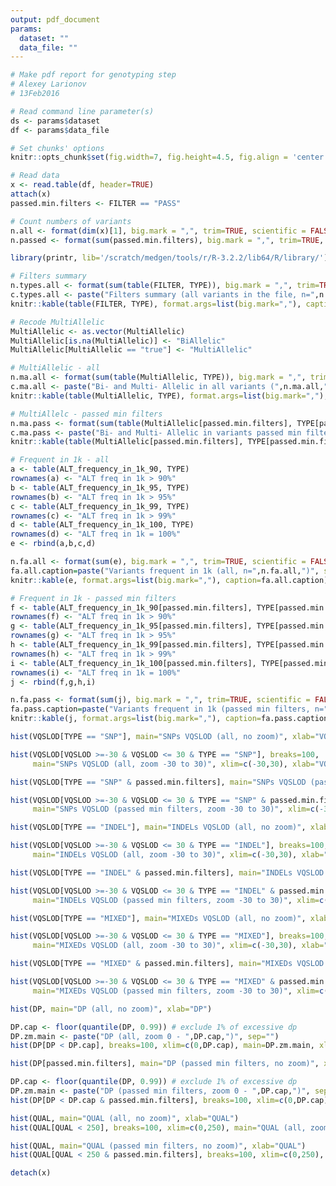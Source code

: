 ```yaml
---
output: pdf_document
params: 
  dataset: ""
  data_file: ""
---
```


```r

# Make pdf report for genotyping step
# Alexey Larionov
# 13Feb2016

# Read command line parameter(s)
ds <- params$dataset
df <- params$data_file

# Set chunks' options
knitr::opts_chunk$set(fig.width=7, fig.height=4.5, fig.align = 'center', echo=FALSE)

# Read data
x <- read.table(df, header=TRUE)
attach(x)
passed.min.filters <- FILTER == "PASS"

# Count numbers of variants
n.all <- format(dim(x)[1], big.mark = ",", trim=TRUE, scientific = FALSE)
n.passed <- format(sum(passed.min.filters), big.mark = ",", trim=TRUE, scientific = FALSE)

```

\begin{center} 
\fontsize{18}{26}\selectfont 
\textbf{`r ds`\\} 
\fontsize{12}{20}\selectfont 
\textbf{Total number of variants emitted by HC: `r n.all`\\} 
\fontsize{10}{16}\selectfont 
\textbf{Number of variants passed minimal filters: `r n.passed`\\}
\textbf{Minimal HC filter: QUAL > calling threshold (default 30, not emitted)\\}
\textbf{Minimal VQSR filter: VQSLOD > 0}
\end{center}

```r

library(printr, lib='/scratch/medgen/tools/r/R-3.2.2/lib64/R/library/')

# Filters summary
n.types.all <- format(sum(table(FILTER, TYPE)), big.mark = ",", trim=TRUE, scientific = FALSE)
c.types.all <- paste("Filters summary (all variants in the file, n=",n.types.all,")", sep ="")
knitr::kable(table(FILTER, TYPE), format.args=list(big.mark=","), caption=c.types.all)

# Recode MultiAllelic
MultiAllelic <- as.vector(MultiAllelic)
MultiAllelic[is.na(MultiAllelic)] <- "BiAllelic"
MultiAllelic[MultiAllelic == "true"] <- "MultiAllelic"

# MultiAllelic - all
n.ma.all <- format(sum(table(MultiAllelic, TYPE)), big.mark = ",", trim=TRUE, scientific = FALSE)
c.ma.all <- paste("Bi- and Multi- Allelic in all variants (",n.ma.all,")", sep ="")
knitr::kable(table(MultiAllelic, TYPE), format.args=list(big.mark=","), caption=c.ma.all)

# MultiAllelc - passed min filters
n.ma.pass <- format(sum(table(MultiAllelic[passed.min.filters], TYPE[passed.min.filters])), big.mark = ",", trim=TRUE, scientific = FALSE)
c.ma.pass <- paste("Bi- and Multi- Allelic in variants passed min filters (",n.ma.pass,")", sep ="")
knitr::kable(table(MultiAllelic[passed.min.filters], TYPE[passed.min.filters]), format.args=list(big.mark=","), caption=c.ma.pass)

# Frequent in 1k - all
a <- table(ALT_frequency_in_1k_90, TYPE)
rownames(a) <- "ALT freq in 1k > 90%"
b <- table(ALT_frequency_in_1k_95, TYPE)
rownames(b) <- "ALT freq in 1k > 95%"
c <- table(ALT_frequency_in_1k_99, TYPE)
rownames(c) <- "ALT freq in 1k > 99%"
d <- table(ALT_frequency_in_1k_100, TYPE)
rownames(d) <- "ALT freq in 1k = 100%"
e <- rbind(a,b,c,d)

n.fa.all <- format(sum(e), big.mark = ",", trim=TRUE, scientific = FALSE)
fa.all.caption=paste("Variants frequent in 1k (all, n=",n.fa.all,")", sep="")
knitr::kable(e, format.args=list(big.mark=","), caption=fa.all.caption)

# Frequent in 1k - passed min filters
f <- table(ALT_frequency_in_1k_90[passed.min.filters], TYPE[passed.min.filters])
rownames(f) <- "ALT freq in 1k > 90%"
g <- table(ALT_frequency_in_1k_95[passed.min.filters], TYPE[passed.min.filters])
rownames(g) <- "ALT freq in 1k > 95%"
h <- table(ALT_frequency_in_1k_99[passed.min.filters], TYPE[passed.min.filters])
rownames(h) <- "ALT freq in 1k > 99%"
i <- table(ALT_frequency_in_1k_100[passed.min.filters], TYPE[passed.min.filters])
rownames(i) <- "ALT freq in 1k = 100%"
j <- rbind(f,g,h,i)

n.fa.pass <- format(sum(j), big.mark = ",", trim=TRUE, scientific = FALSE)
fa.pass.caption=paste("Variants frequent in 1k (passed min filters, n=",n.fa.pass,")", sep="")
knitr::kable(j, format.args=list(big.mark=","), caption=fa.pass.caption)

```

\pagebreak

```r
hist(VQSLOD[TYPE == "SNP"], main="SNPs VQSLOD (all, no zoom)", xlab="VQSLOD")

hist(VQSLOD[VQSLOD >=-30 & VQSLOD <= 30 & TYPE == "SNP"], breaks=100, 
     main="SNPs VQSLOD (all, zoom -30 to 30)", xlim=c(-30,30), xlab="VQSLOD")

```

\pagebreak

```r
hist(VQSLOD[TYPE == "SNP" & passed.min.filters], main="SNPs VQSLOD (passed min filters, no zoom)", xlab="VQSLOD")

hist(VQSLOD[VQSLOD >=-30 & VQSLOD <= 30 & TYPE == "SNP" & passed.min.filters], breaks=100, 
     main="SNPs VQSLOD (passed min filters, zoom -30 to 30)", xlim=c(-30,30), xlab="VQSLOD")

```

\pagebreak

```r
hist(VQSLOD[TYPE == "INDEL"], main="INDELs VQSLOD (all, no zoom)", xlab="VQSLOD")

hist(VQSLOD[VQSLOD >=-30 & VQSLOD <= 30 & TYPE == "INDEL"], breaks=100, 
     main="INDELs VQSLOD (all, zoom -30 to 30)", xlim=c(-30,30), xlab="VQSLOD")

```

\pagebreak

```r
hist(VQSLOD[TYPE == "INDEL" & passed.min.filters], main="INDELs VQSLOD (passed min filters, no zoom)", xlab="VQSLOD")

hist(VQSLOD[VQSLOD >=-30 & VQSLOD <= 30 & TYPE == "INDEL" & passed.min.filters], breaks=25, 
     main="INDELs VQSLOD (passed min filters, zoom -30 to 30)", xlim=c(-30,30), xlab="VQSLOD")

```

\pagebreak

```r
hist(VQSLOD[TYPE == "MIXED"], main="MIXEDs VQSLOD (all, no zoom)", xlab="VQSLOD")

hist(VQSLOD[VQSLOD >=-30 & VQSLOD <= 30 & TYPE == "MIXED"], breaks=100, 
     main="MIXEDs VQSLOD (all, zoom -30 to 30)", xlim=c(-30,30), xlab="VQSLOD")

```

\pagebreak

```r
hist(VQSLOD[TYPE == "MIXED" & passed.min.filters], main="MIXEDs VQSLOD (passed min filters, no zoom)", xlab="VQSLOD")

hist(VQSLOD[VQSLOD >=-30 & VQSLOD <= 30 & TYPE == "MIXED" & passed.min.filters], breaks=25, 
     main="MIXEDs VQSLOD (passed min filters, zoom -30 to 30)", xlim=c(-30,30), xlab="VQSLOD")

```

\pagebreak

```r
hist(DP, main="DP (all, no zoom)", xlab="DP")

DP.cap <- floor(quantile(DP, 0.99)) # exclude 1% of excessive dp
DP.zm.main <- paste("DP (all, zoom 0 - ",DP.cap,")", sep="")
hist(DP[DP < DP.cap], breaks=100, xlim=c(0,DP.cap), main=DP.zm.main, xlab="DP")
```

\pagebreak

```r
hist(DP[passed.min.filters], main="DP (passed min filters, no zoom)", xlab="DP")

DP.cap <- floor(quantile(DP, 0.99)) # exclude 1% of excessive dp
DP.zm.main <- paste("DP (passed min filters, zoom 0 - ",DP.cap,")", sep="")
hist(DP[DP < DP.cap & passed.min.filters], breaks=100, xlim=c(0,DP.cap), main=DP.zm.main, xlab="DP")
```

\pagebreak

```r
hist(QUAL, main="QUAL (all, no zoom)", xlab="QUAL")
hist(QUAL[QUAL < 250], breaks=100, xlim=c(0,250), main="QUAL (all, zoom 0 - 250)", xlab="QUAL")
```

\pagebreak

```r
hist(QUAL, main="QUAL (passed min filters, no zoom)", xlab="QUAL")
hist(QUAL[QUAL < 250 & passed.min.filters], breaks=100, xlim=c(0,250), main="QUAL (passed min filters, zoom 0 - 250)", xlab="QUAL")
```

```r
detach(x)
```
